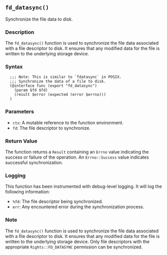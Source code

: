 ## `fd_datasync()`

Synchronize the file data to disk.

### Description

The `fd_datasync()` function is used to synchronize the file data associated with a file descriptor to disk. It ensures that any modified data for the file is written to the underlying storage device.

### Syntax

```ebnf
  ;;; Note: This is similar to `fdatasync` in POSIX.
  ;;; Synchronize the data of a file to disk.
  (@interface func (export "fd_datasync")
    (param $fd $fd)
    (result $error (expected (error $errno)))
  )
```
### Parameters

- `ctx`: A mutable reference to the function environment.
- `fd`: The file descriptor to synchronize.

### Return Value

The function returns a `Result` containing an `Errno` value indicating the success or failure of the operation. An `Errno::Success` value indicates successful synchronization.

### Logging

This function has been instrumented with debug-level logging. It will log the following information:

- `%fd`: The file descriptor being synchronized.
- `err`: Any encountered error during the synchronization process.

### Note

The `fd_datasync()` function is used to synchronize the file data associated with a file descriptor to disk. It ensures that any modified data for the file is written to the underlying storage device. Only file descriptors with the appropriate `Rights::FD_DATASYNC` permission can be synchronized.

